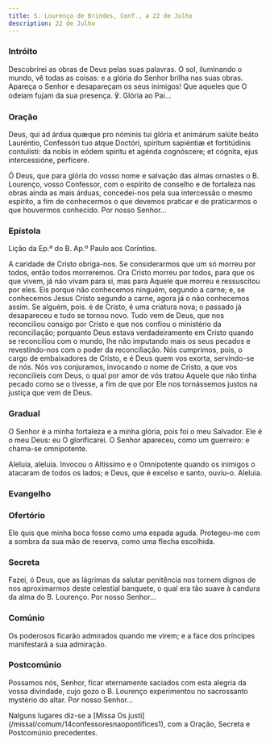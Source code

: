 ```yaml
---
title: S. Lourenço de Brindes, Conf., a 22 de Julho
description: 22 de Julho
---
```


### Intróito

Descobrirei as obras de Deus pelas suas palavras. O sol, iluminando o mundo, vê todas as coisas: e a glória do Senhor brilha nas suas obras. Apareça o Senhor e desapareçam os seus inimigos! Que aqueles que O odeiam fujam da sua presença. ℣. Glória ao Pai...

### Oração

<div class="side-by-side not-content">

Deus, qui ad árdua quæque pro nóminis tui glória et animárum salúte beáto Lauréntio, Confessóri tuo atque Doctóri, spíritum sapiéntiæ et fortitúdinis contulísti: da nobis in eódem spíritu et agénda cognóscere; et cógnita, ejus intercessióne, perfícere.

Ó Deus, que para glória do vosso nome e salvação das almas ornastes o B. Lourenço, vosso Confessor, com o espírito de conselho e de fortaleza nas obras ainda as mais árduas, concedei-nos pela sua intercessão o mesmo espírito, a fim de conhecermos o que devemos praticar e de praticarmos o que houvermos conhecido. Por nosso Senhor...

</div>

### Epístola

<div class="side-by-side not-content">

Lição da Ep.ª do B. Ap.º Paulo aos Coríntios.

A caridade de Cristo obriga-nos. Se considerarmos que um só morreu por todos, então todos morreremos. Ora Cristo morreu por todos, para que os que vivem, já não vivam para si, mas para Aquele que morreu e ressuscitou por eles. Eis porque não conhecemos ninguém, segundo a carne; e, se conhecemos Jesus Cristo segundo a carne, agora já o não conhecemos assim. Se alguém, pois. é de Cristo, é uma criatura nova; o passado já desapareceu e tudo se tornou novo. Tudo vem de Deus, que nos reconciliou consigo por Cristo e que nos confiou o ministério da reconciliação; porquanto Deus estava verdadeiramente em Cristo quando se reconciliou com o mundo, lhe não imputando mais os seus pecados e revestindo-nos com o poder da reconciliação. Nós cumprimos, pois, o cargo de embaixadores de Cristo, e é Deus quem vos exorta, servindo-se de nós. Nós vos conjuramos, invocando o nome de Cristo, a que vos reconcilieis com Deus, o qual por amor de vós tratou Aquele que não tinha pecado como se o tivesse, a fim de que por Ele nos tornássemos justos na justiça que vem de Deus.

</div>

### Gradual

<div class="side-by-side not-content">

O Senhor é a minha fortaleza e a minha glória, pois foi o meu Salvador. Ele é o meu Deus: eu O glorificarei. O Senhor apareceu, como um guerreiro: e chama-se omnipotente.

Aleluia, aleluia. Invocou o Altíssimo e o Omnipotente quando os inimigos o atacaram de todos os lados; e Deus, que é excelso e santo, ouviu-o. Aleluia.

</div>

### Evangelho


<LinkCard
  href="/missal/pentecostes/pasc7-5#evangelho"
  title="Sexta-feira das Têmporas de Pentecostes - Estação nos Doze Apóstolos"
/>

### Ofertório

Ele quis que minha boca fosse como uma espada aguda. Protegeu-me com a sombra da sua mão de reserva, como uma flecha escolhida.

### Secreta

Fazei, ó Deus, que as lágrimas da salutar penitência nos tornem dignos de nos aproximarmos deste celestial banquete, o qual era tão suave à candura da alma do B. Lourenço. Por nosso Senhor...

### Comúnio

Os poderosos ficarão admirados quando me virem; e a face dos príncipes manifestará a sua admiração.

### Postcomúnio

Possamos nós, Senhor, ficar eternamente saciados com esta alegria da vossa divindade, cujo gozo o B. Lourenço experimentou no sacrossanto mystério do altar. Por nosso Senhor...

<aside>
  Nalguns lugares diz-se a [Missa Os
  justi](/missal/comum/14confessoresnaopontifices1), com a Oração, Secreta e
  Postcomúnio precedentes.
</aside>

<LinkCard
  href="/missal/comum/14confessoresnaopontifices1"
  title="Confessores não Pontífices - Missa Os justi"
/>
